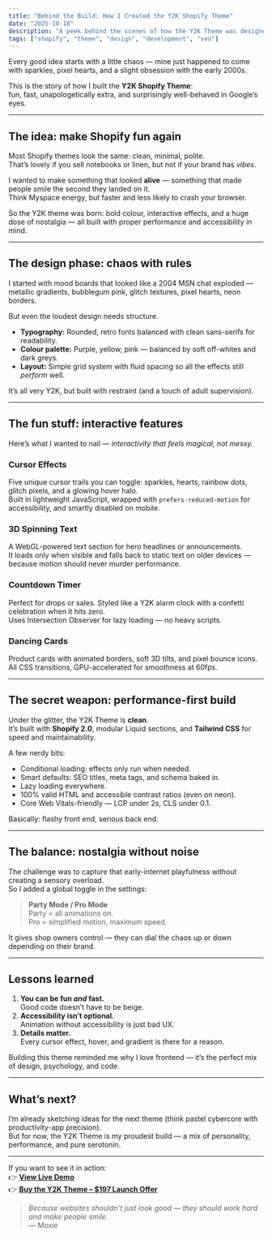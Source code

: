 ```yaml
---
title: "Behind the Build: How I Created the Y2K Shopify Theme"
date: "2025-10-18"
description: "A peek behind the scenes of how the Y2K Theme was designed, built, and optimised — from chaotic inspiration to clean, SEO-friendly code."
tags: ["shopify", "theme", "design", "development", "seo"]
---
```


Every good idea starts with a little chaos — mine just happened to come with sparkles, pixel hearts, and a slight obsession with the early 2000s.

This is the story of how I built the **Y2K Shopify Theme**:  
fun, fast, unapologetically extra, and surprisingly well-behaved in Google’s eyes.

---

## The idea: make Shopify fun again

Most Shopify themes look the same: clean, minimal, polite.  
That’s lovely if you sell notebooks or linen, but not if your brand has *vibes*.  

I wanted to make something that looked **alive** — something that made people smile the second they landed on it.  
Think Myspace energy, but faster and less likely to crash your browser.

So the Y2K theme was born: bold colour, interactive effects, and a huge dose of nostalgia — all built with proper performance and accessibility in mind.

---

## The design phase: chaos with rules

I started with mood boards that looked like a 2004 MSN chat exploded — metallic gradients, bubblegum pink, glitch textures, pixel hearts, neon borders.

But even the loudest design needs structure.

- **Typography:** Rounded, retro fonts balanced with clean sans-serifs for readability.  
- **Colour palette:** Purple, yellow, pink — balanced by soft off-whites and dark greys.  
- **Layout:** Simple grid system with fluid spacing so all the effects still *perform* well.  

It’s all very Y2K, but built with restraint (and a touch of adult supervision).

---

## The fun stuff: interactive features

Here’s what I wanted to nail — *interactivity that feels magical, not messy.*

###  Cursor Effects
Five unique cursor trails you can toggle: sparkles, hearts, rainbow dots, glitch pixels, and a glowing hover halo.  
Built in lightweight JavaScript, wrapped with `prefers-reduced-motion` for accessibility, and smartly disabled on mobile.

### 3D Spinning Text
A WebGL-powered text section for hero headlines or announcements.  
It loads only when visible and falls back to static text on older devices — because motion should never murder performance.

### Countdown Timer
Perfect for drops or sales. Styled like a Y2K alarm clock with a confetti celebration when it hits zero.  
Uses Intersection Observer for lazy loading — no heavy scripts.

###  Dancing Cards
Product cards with animated borders, soft 3D tilts, and pixel bounce icons.  
All CSS transitions, GPU-accelerated for smoothness at 60fps.

---

## The secret weapon: performance-first build

Under the glitter, the Y2K Theme is **clean**.  
It’s built with **Shopify 2.0**, modular Liquid sections, and **Tailwind CSS** for speed and maintainability.

A few nerdy bits:

- Conditional loading: effects only run when needed.  
- Smart defaults: SEO titles, meta tags, and schema baked in.  
- Lazy loading everywhere.  
- 100% valid HTML and accessible contrast ratios (even on neon).  
- Core Web Vitals-friendly — LCP under 2s, CLS under 0.1.  

Basically: flashy front end, serious back end.

---

## The balance: nostalgia without noise

The challenge was to capture that early-internet playfulness without creating a sensory overload.  
So I added a global toggle in the settings:  

> **Party Mode / Pro Mode**  
> Party = all animations on.  
> Pro = simplified motion, maximum speed.  

It gives shop owners control — they can dial the chaos up or down depending on their brand.

---

## Lessons learned

1. **You can be fun *and* fast.**  
   Good code doesn’t have to be beige.  
2. **Accessibility isn’t optional.**  
   Animation without accessibility is just bad UX.  
3. **Details matter.**  
   Every cursor effect, hover, and gradient is there for a reason.  

Building this theme reminded me why I love frontend — it’s the perfect mix of design, psychology, and code.

---

## What’s next?

I’m already sketching ideas for the next theme (think pastel cybercore with productivity-app precision).  
But for now, the Y2K Theme is my proudest build — a mix of personality, performance, and pure serotonin.

---

If you want to see it in action:  
👉 **[View Live Demo](https://moxiethemes.com/templates/y2k-theme)**  
👉 **[Buy the Y2K Theme – $197 Launch Offer](https://moxiethemes.com/templates/y2k-theme)**  

> *Because websites shouldn’t just look good — they should work hard and make people smile.*  
> — Moxie
